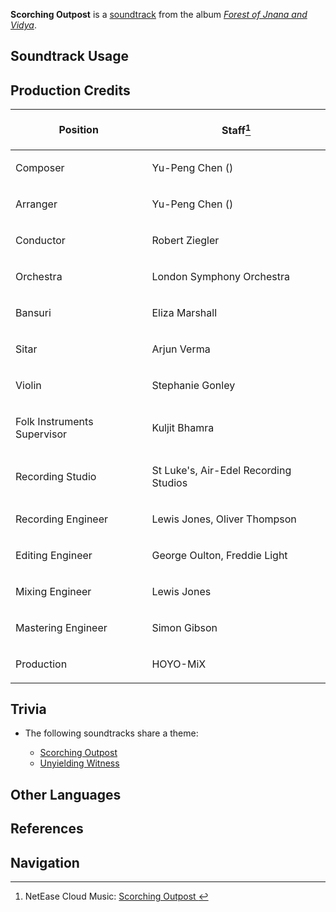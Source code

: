 {{Soundtrack Infobox
|image          = Forest of Jnana and Vidya.png
|album          = Forest of Jnana and Vidya
|disc           = 1
|number         = 20
|featured       =
|featured2      =
|featured3      =
|featured_disc  =
|featured_disc2 =
|featured_disc3 =
|youtube_id     = Tm6mzCkDrD0
|spotify_id     = 0T333pmX0c65aPfckIbIxZ
|previous       = Enchanting Bedtime Stories
|next           = Unyielding Witness
}}
'''Scorching Outpost''' is a [[soundtrack]] from the album ''[[Forest of Jnana and Vidya]]''.

==Soundtrack Usage==
{{Soundtrack Usage
|quest    = 
|location = Caravan Ribat//day
|domain   = 
|eventgameplay = Discover Teyvat//Sumeru
}}

==Production Credits==
{| class="wikitable"
! Position
! Staff<ref>NetEase Cloud Music: [https://music.163.com/#/song?id=1992139170 Scorching Outpost {{zh|郁灼的前哨}}]</ref>
|-
! Composer
| Yu-Peng Chen ({{zh|陈致逸}})
|-
! Arranger
| Yu-Peng Chen ({{zh|陈致逸}})
|-
! Conductor
| Robert Ziegler
|-
! Orchestra
| London Symphony Orchestra
|-
! Bansuri
| Eliza Marshall
|-
! Sitar
| Arjun Verma
|-
! Violin
| Stephanie Gonley
|-
! Folk Instruments Supervisor
| Kuljit Bhamra
|-
! Recording Studio
| St Luke's, Air-Edel Recording Studios
|-
! Recording Engineer
| Lewis Jones, Oliver Thompson
|-
! Editing Engineer
| George Oulton, Freddie Light
|-
! Mixing Engineer
| Lewis Jones
|-
! Mastering Engineer
| Simon Gibson
|-
! Production
| HOYO-MiX
|}

==Trivia==
* <section begin="ScorchingOutpostTheme" />The following soundtracks share a theme:
** [[Scorching Outpost]]
** [[Unyielding Witness]] <section end="ScorchingOutpostTheme" />

==Other Languages==
{{Other Languages
|en      = Scorching Outpost
|zhs     = 郁灼的前哨
|zhs_rm  = Yùzhuó de Qiánshào
|zht     = 鬱灼的前哨
|zht_rm  = Yùzhuó de Qiánshào
|zh_tl   = Scorching Outpost
|ja      = 灼熱の前哨
|ja_rm   = Shakunetsu no Zenshou
|ja_tl   = Scorching Outpost
|ko      = 타들어 가는 전초
}}

==References==
{{Reflist}}

==Navigation==
{{Soundtrack Navbox|Forest of Jnana and Vidya}}